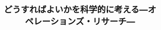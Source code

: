 ﻿---
title: "どうすればよいかを科学的に考える―オペレーションズ・リサーチ―"
category: "工学院"
vol: "4"
interviewee: "森 雅夫 "
url: ""
tags: []
pdf: "4-4.pdf"
facephoto: ""
career: ""
preface: "オペレーションズ・リサーチの適用される問題は幅広い。その手法にはトラックの輸送問題などの費用最小問題といった線形計画法の問題、そして切符売り場などでの行列の問題といった待ち行列の問題がある。このような手法を用いて経営戦略にかぎらず、日常生活でいかに意思決定を行うかということを考えるのが、オペレーションズ・リサーチと言えよう。森では森助教授、水野助手を中心に活発な研究が行われている。"
---
